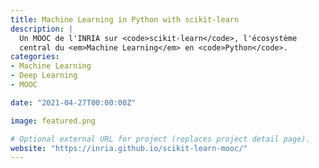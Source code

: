```yaml
---
title: Machine Learning in Python with scikit-learn
description: |
  Un MOOC de l'INRIA sur <code>scikit-learn</code>, l'écosystème
  central du <em>Machine Learning</em> en <code>Python</code>.
categories:
- Machine Learning
- Deep Learning
- MOOC

date: "2021-04-27T00:00:00Z"

image: featured.png

# Optional external URL for project (replaces project detail page).
website: "https://inria.github.io/scikit-learn-mooc/"
---
```


